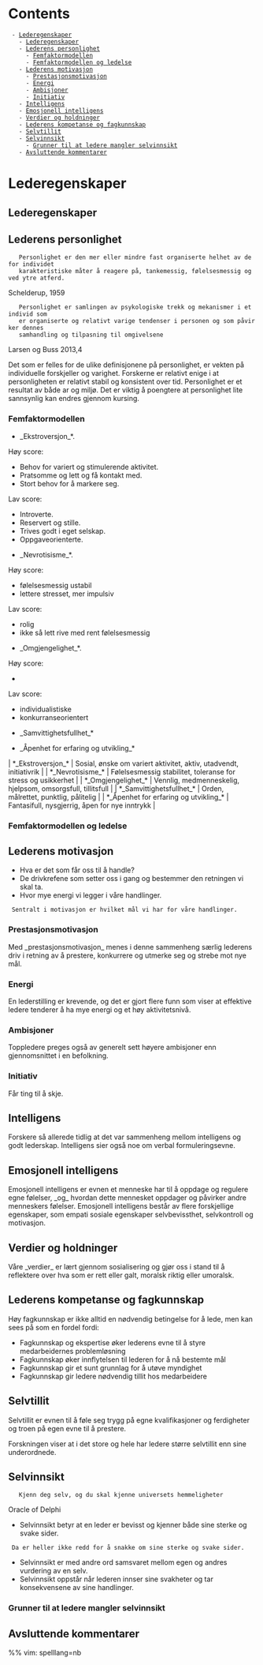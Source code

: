 = Contents =
  - [[#Lederegenskaper|Lederegenskaper]]
    - [[#Lederegenskaper#Lederegenskaper|Lederegenskaper]]
    - [[#Lederegenskaper#Lederens personlighet|Lederens personlighet]]
      - [[#Lederegenskaper#Lederens personlighet#Femfaktormodellen|Femfaktormodellen]]
      - [[#Lederegenskaper#Lederens personlighet#Femfaktormodellen og ledelse|Femfaktormodellen og ledelse]]
    - [[#Lederegenskaper#Lederens motivasjon|Lederens motivasjon]]
      - [[#Lederegenskaper#Lederens motivasjon#Prestasjonsmotivasjon|Prestasjonsmotivasjon]]
      - [[#Lederegenskaper#Lederens motivasjon#Energi|Energi]]
      - [[#Lederegenskaper#Lederens motivasjon#Ambisjoner|Ambisjoner]]
      - [[#Lederegenskaper#Lederens motivasjon#Initiativ|Initiativ]]
    - [[#Lederegenskaper#Intelligens|Intelligens]]
    - [[#Lederegenskaper#Emosjonell intelligens|Emosjonell intelligens]]
    - [[#Lederegenskaper#Verdier og holdninger|Verdier og holdninger]]
    - [[#Lederegenskaper#Lederens kompetanse og fagkunnskap|Lederens kompetanse og fagkunnskap]]
    - [[#Lederegenskaper#Selvtillit|Selvtillit]]
    - [[#Lederegenskaper#Selvinnsikt|Selvinnsikt]]
      - [[#Lederegenskaper#Selvinnsikt#Grunner til at ledere mangler selvinnsikt|Grunner til at ledere mangler selvinnsikt]]
    - [[#Lederegenskaper#Avsluttende kommentarer|Avsluttende kommentarer]]

= Lederegenskaper =

== Lederegenskaper ==

== Lederens personlighet ==

    Personlighet er den mer eller mindre fast organiserte helhet av de for individet
    karakteristiske måter å reagere på, tankemessig, følelsesmessig og ved ytre atferd.
Schelderup, 1959

    Personlighet er samlingen av psykologiske trekk og mekanismer i et individ som
    er organiserte og relativt varige tendenser i personen og som påvirker dennes
    samhandling og tilpasning til omgivelsene
Larsen og Buss 2013,4

Det som er felles for de ulike definisjonene på personlighet,
er vekten på individuelle forskjeller og varighet.
Forskerne er relativt enige i at personligheten er relativt stabil og konsistent over tid.
Personlighet er et resultat av både ar og miljø. Det er viktig å poengtere at 
personlighet lite sannsynlig kan endres gjennom kursing.

=== Femfaktormodellen ===

*_Ekstroversjon_*.

Høy score:
* Behov for variert og stimulerende aktivitet.
* Pratsomme og lett og få kontakt med.
* Stort behov for å markere seg.

Lav score:
* Introverte.
* Reservert og stille.
* Trives godt i eget selskap.
* Oppgaveorienterte.

*_Nevrotisisme_*.

Høy score:
* følelsesmessig ustabil
* lettere stresset, mer impulsiv

Lav score:
* rolig
* ikke så lett rive med rent følelsesmessig

*_Omgjengelighet_*.

Høy score:
* 

Lav score:
* individualistiske
* konkurranseorientert

*_Samvittighetsfullhet_*

*_Åpenhet for erfaring og utvikling_*

| *_Ekstroversjon_*                     | Sosial, ønske om variert aktivitet, aktiv, utadvendt, initiativrik |
| *_Nevrotisisme_*                      | Følelsesmessig stabilitet, toleranse for stress og usikkerhet      |
| *_Omgjengelighet_*                    | Vennlig, medmenneskelig, hjelpsom, omsorgsfull, tillitsfull        |
| *_Samvittighetsfullhet_*              | Orden, målrettet, punktlig, pålitelig                              |
| *_Åpenhet for erfaring og utvikling_* | Fantasifull, nysgjerrig, åpen for nye inntrykk                     |

=== Femfaktormodellen og ledelse ===

== Lederens motivasjon ==

* Hva er det som får oss til å handle?
* De drivkrefene som setter oss i gang og bestemmer den retningen vi skal ta.
* Hvor mye energi vi legger i våre handlinger.
  Sentralt i motivasjon er hvilket mål vi har for våre handlinger.

=== Prestasjonsmotivasjon ===

Med _prestasjonsmotivasjon_ menes i denne sammenheng
særlig lederens driv i retning av å prestere, konkurrere og utmerke seg
og strebe mot nye mål.

=== Energi ===

En lederstilling er krevende, og det er gjort flere funn
som viser at effektive ledere tenderer å ha mye energi og et høy aktivitetsnivå.

=== Ambisjoner ===

Toppledere preges også av generelt sett høyere ambisjoner enn gjennomsnittet i en befolkning.

=== Initiativ ===

Får ting til å skje.

== Intelligens ==

Forskere så allerede tidlig at det var sammenheng mellom intelligens og godt lederskap.
Intelligens sier også noe om verbal formuleringsevne.

== Emosjonell intelligens ==

Emosjonell intelligens er evnen et menneske har til å oppdage og regulere egne følelser,
_og_ hvordan dette mennesket oppdager og påvirker andre menneskers følelser.
Emosjonell intelligens består av flere forskjellige egenskaper,
som empati sosiale egenskaper selvbevissthet, selvkontroll og motivasjon.

== Verdier og holdninger ==

Våre _verdier_ er lært gjennom sosialisering og gjør oss i stand
til å reflektere over hva som er rett eller galt,
moralsk riktig eller umoralsk.

== Lederens kompetanse og fagkunnskap ==

Høy fagkunnskap er ikke alltid en nødvendig betingelse for å lede,
men kan sees på som en fordel fordi:
* Fagkunnskap og ekspertise øker lederens evne til å styre medarbeidernes problemløsning
* Fagkunnskap øker innflytelsen til lederen for å nå bestemte mål
* Fagkunnskap gir et sunt grunnlag for å utøve myndighet
* Fagkunnskap gir ledere nødvendig tillit hos medarbeidere

== Selvtillit ==

Selvtillit er evnen til å føle seg trygg på egne kvalifikasjoner og ferdigheter
og troen på egen evne til å prestere.

Forskningen viser at i det store og hele har ledere større selvtillit enn sine underordnede.

== Selvinnsikt ==

    Kjenn deg selv, og du skal kjenne universets hemmeligheter
Oracle of Delphi

* Selvinnsikt betyr at en leder er bevisst og kjenner både sine sterke og svake sider.
  Da er heller ikke redd for å snakke om sine sterke og svake sider.
* Selvinnsikt er med andre ord samsvaret mellom egen og andres vurdering av en selv.
* Selvinnsikt oppstår når lederen innser sine svakheter og tar konsekvensene av sine handlinger.

=== Grunner til at ledere mangler selvinnsikt ===

== Avsluttende kommentarer ==

%% vim: spelllang=nb
